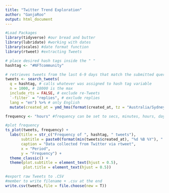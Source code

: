 ```yaml
---
title: "Twitter Trend Exploration"
author: "GanjaRoo"
output: html_document
---
```


```r
#Load Packages
library(tidyverse) #our bread and butter
library(lubridate) #working with dates
library(scales) #date format function
library(rtweet) #extracting Tweets
```

```r
# place desired hash tags inside the " "
hashtag <- "#NFTcommunity"

# retrieves tweets from the last 6-9 days that match the submitted query
tweets <- search_tweets(
  q = hashtag, # calls whatever was assigned to hash tag variable
  n = 1000, # 18000 is the max
  include_rts = FALSE, # exclude re-Tweets
  `-filter` = "replies", # exclude replies
  lang = "en") %>% # only English
  mutate(created_at = ymd_hms(format(created_at, tz = "Australia/Sydney"))) #adjust time to your preferred Time Zone
```

```r
frequency <- "hours" #frequency can be set to secs, minutes, hours, days, weeks, months, years, etc.

#plot frequency
ts_plot(tweets, frequency) +
  labs(title = str_c("Frequency of ", hashtag, " tweets"),
       subtitle = paste0(format(min(tweets$created_at), "%d %B %Y"), " to ", format(max(tweets$created_at),"%d %B %Y")),
       caption = "Data collected from Twitter via rtweet",
       x = "Period", 
       y = "Frequency") +
  theme_classic() + 
  theme(plot.subtitle = element_text(hjust = 0.5),
        plot.title = element_text(hjust = 0.5))
```

```r
#export raw Tweets to .CSV
#member to write filename + .csv at the end
write.csv(tweets,file = file.choose(new = T))
```
